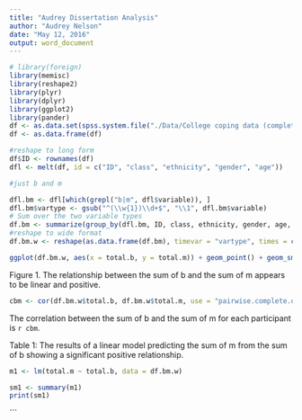 ```yaml
---
title: "Audrey Dissertation Analysis"
author: "Audrey Nelson"
date: "May 12, 2016"
output: word_document
---
```


```r
# library(foreign)
library(memisc)
library(reshape2)
library(plyr)
library(dplyr)
library(ggplot2)
library(pander)
df <- as.data.set(spss.system.file("./Data/College coping data (complete).sav"))
df <- as.data.frame(df)
```

```r
#reshape to long form
df$ID <- rownames(df)
dfl <- melt(df, id = c("ID", "class", "ethnicity", "gender", "age"))

#just b and m

dfl.bm <- dfl[which(grepl("b|m", dfl$variable)), ]
dfl.bm$vartype <- gsub("^(\\w{1})\\d+$", "\\1", dfl.bm$variable)
# Sum over the two variable types
df.bm <- summarize(group_by(dfl.bm, ID, class, ethnicity, gender, age, vartype), total = sum(value))
#reshape to wide format
df.bm.w <- reshape(as.data.frame(df.bm), timevar = "vartype", times = c("b", "m"), idvar = c("ID", "class", "ethnicity", "gender", "age"), direction = "wide")

ggplot(df.bm.w, aes(x = total.b, y = total.m)) + geom_point() + geom_smooth()
```

Figure 1.  The relationship between the sum of b and the sum of m appears to be linear and positive.

```r
cbm <- cor(df.bm.w$total.b, df.bm.w$total.m, use = "pairwise.complete.obs")
```
The correlation between the sum of b and the sum of m for each participant is `r cbm`.


Table 1:  The results of a linear model predicting the sum of m from the sum of b showing a significant positive relationship.
```r
m1 <- lm(total.m ~ total.b, data = df.bm.w)

sm1 <- summary(m1)
print(sm1)
```


```